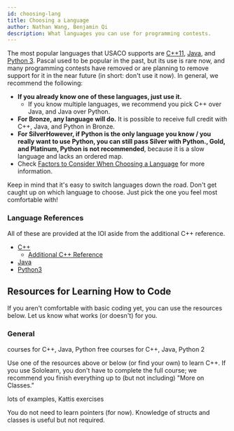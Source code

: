 ```yaml
---
id: choosing-lang
title: Choosing a Language
author: Nathan Wang, Benjamin Qi
description: What languages you can use for programming contests.
---
```


The most popular languages that USACO supports are [C++11](https://en.wikipedia.org/wiki/C%2B%2B), [Java](https://en.wikipedia.org/wiki/Java_(programming_language)), and [Python 3](https://en.wikipedia.org/wiki/Python_(programming_language)). Pascal used to be popular in the past, but its use is rare now, and many programming contests have removed or are planning to remove support for it in the near future (in short: don't use it now). In general, we recommend the following:

 - **If you already know one of these languages, just use it.**
   - If you know multiple languages, we recommend you pick C++ over Java, and Java over Python.
 - **For Bronze, any language will do.** It is possible to receive full credit with C++, Java, and Python in Bronze.
 - **For Silver<Asterisk>However, if Python is the only language you know / you really want to use Python, you can still pass Silver with Python.</Asterisk>, Gold, and Platinum, Python is not recommended**, because it is a slow language and lacks an ordered map.
 - Check [Factors to Consider When Choosing a Language](/intro/factors-choosing) for more information.

Keep in mind that it's easy to switch languages down the road. Don't get caught up on which language to choose. Just pick the one you feel most comfortable with!

### Language References

All of these are provided at the IOI aside from the additional C++ reference.

 - [C++](https://en.cppreference.com/w/)
   - [Additional C++ Reference](http://www.cplusplus.com/)
 - [Java](https://docs.oracle.com/javase/8/docs/api/overview-summary.html)
 - [Python3](https://docs.python.org/3/reference/)

## Resources for Learning How to Code

If you aren't comfortable with basic coding yet, you can use the resources below. Let us know what works (or doesn't) for you.

### General

<resources title="Learning to Code">
  <resource title="Sololearn" url="https://www.sololearn.com/">courses for C++, Java, Python</resource>
  <resource title="Codecademy" url="https://www.codecademy.com/">free courses for C++, Java, Python 2</resource>
</resources>

<LanguageSection>

<CPPSection>

Use one of the resources above or below (or find your own) to learn C++. If you use Sololearn, you don't have to complete the full course; we recommend you finish everything up to (but not including) "More on Classes."

<resources title="C++">
  <resource source="PAPS" title="2 - Programming in C++" starred>lots of examples, Kattis exercises</resource>
</resources>

<info-block title="Pro Tip">

You do not need to learn pointers (for now). Knowledge of structs and classes is useful but not required.

</info-block>

</CPPSection>

<JavaSection></JavaSection>
<PySection></PySection>

</LanguageSection>


